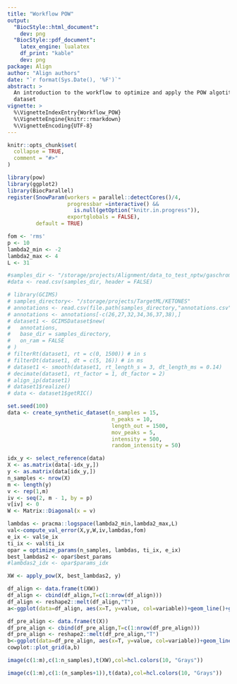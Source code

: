 ```yaml
---
title: "Workflow POW"
output:
  "BiocStyle::html_document":
    dev: png
  "BiocStyle::pdf_document":
    latex_engine: lualatex
    df_print: "kable"
    dev: png
package: Align
author: "Align authors"
date: "`r format(Sys.Date(), '%F')`"
abstract: >
  An introduction to the workflow to optimize and apply the POW algotithm to a
  dataset
vignette: >
  %\VignetteIndexEntry{Workflow_POW}
  %\VignetteEngine{knitr::rmarkdown}
  %\VignetteEncoding{UTF-8}
---
```

```r
knitr::opts_chunk$set(
  collapse = TRUE,
  comment = "#>"
)
```

```r
library(pow)
library(ggplot2)
library(BiocParallel)
register(SnowParam(workers = parallel::detectCores()/4, 
                   progressbar =interactive() && 
                     is.null(getOption("knitr.in.progress")), 
                   exportglobals = FALSE), 
         default = TRUE)
```

```r
fom <- 'rms'
p <- 10
lambda2_min <- -2
lambda2_max <- 4
L <- 31
```

```r
#samples_dir <- "/storage/projects/Alignment/data_to_test_nptw/gaschrom/data_gaschrom.csv"
#data <- read.csv(samples_dir, header = FALSE)
```

```r
# library(GCIMS)
# samples_directory<- "/storage/projects/TargetML/KETONES"
# annotations <- read.csv(file.path(samples_directory,"annotations.csv"))
# annotations <- annotations[-c(26,27,32,34,36,37,38),]
# dataset1 <- GCIMSDataset$new(
#   annotations,
#   base_dir = samples_directory,
#   on_ram = FALSE
# )
# filterRt(dataset1, rt = c(0, 1500)) # in s
# filterDt(dataset1, dt = c(5, 16)) # in ms
# dataset1 <- smooth(dataset1, rt_length_s = 3, dt_length_ms = 0.14)
# decimate(dataset1, rt_factor = 1, dt_factor = 2)
# align_ip(dataset1)
# dataset1$realize()
# data <- dataset1$getRIC()
```

```r
set.seed(100)
data <- create_synthetic_dataset(n_samples = 15,
                                 n_peaks = 10,
                                 length_out = 1500,
                                 mov_peaks = 5,
                                 intensity = 500,
                                 random_intensity = 50)
```

```r
idx_y <- select_reference(data)
X <- as.matrix(data[-idx_y,])
y <- as.matrix(data[idx_y,])
n_samples <- nrow(X)
m <- length(y)
v <- rep(1,m)
iv <- seq(2, m - 1, by = p)
v[iv] <- 0
W <- Matrix::Diagonal(x = v)
```

```r
lambdas <- pracma::logspace(lambda2_min,lambda2_max,L)
val<-compute_val_error(X,y,W,iv,lambdas,fom)
e_ix <- val$e_ix
ti_ix <- val$ti_ix
opar = optimize_params(n_samples, lambdas, ti_ix, e_ix)
best_lambdas2 <- opar$best_params
#lambdas2_idx <- opar$params_idx
```

```r
XW <- apply_pow(X, best_lambdas2, y)
```

```r
df_align <- data.frame(t(XW))
df_align <- cbind(df_align,T=c(1:nrow(df_align)))
df_align <- reshape2::melt(df_align,"T")
a<-ggplot(data=df_align, aes(x=T, y=value, col=variable))+geom_line()+guides(colour="none")

df_pre_align <- data.frame(t(X))
df_pre_align <- cbind(df_pre_align,T=c(1:nrow(df_pre_align)))
df_pre_align <- reshape2::melt(df_pre_align,"T")
b<-ggplot(data=df_pre_align, aes(x=T, y=value, col=variable))+geom_line()+guides(colour="none")
cowplot::plot_grid(a,b)
```

```r
image(c(1:m),c(1:n_samples),t(XW),col=hcl.colors(10, "Grays"))
```

```r
image(c(1:m),c(1:(n_samples+1)),t(data),col=hcl.colors(10, "Grays"))
```



